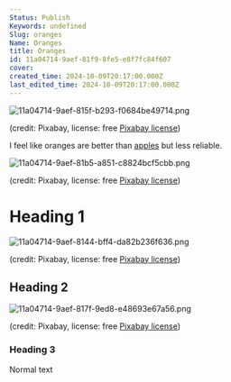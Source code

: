 ```yaml
---
Status: Publish
Keywords: undefined
Slug: oranges
Name: Oranges
title: Oranges
id: 11a04714-9aef-81f9-8fe5-e8f7fc84f607
cover: 
created_time: 2024-10-09T20:17:00.000Z
last_edited_time: 2024-10-09T20:17:00.000Z
---
```




![11a04714-9aef-815f-b293-f0684be49714.png](/11a04714-9aef-815f-b293-f0684be49714.png)


(credit: Pixabay, license: free [Pixabay license](https://pixabay.com/service/license/))


I feel like oranges are better than [apples](/Has%20inline%20db/Database/Apples%20are%20good) but less reliable.


![11a04714-9aef-81b5-a851-c8824bcf5cbb.png](/11a04714-9aef-81b5-a851-c8824bcf5cbb.png)


(credit: Pixabay, license: free [Pixabay license](https://pixabay.com/service/license/))


# Heading 1


![11a04714-9aef-8144-bff4-da82b236f636.png](/11a04714-9aef-8144-bff4-da82b236f636.png)


(credit: Pixabay, license: free [Pixabay license](https://pixabay.com/service/license/))


## Heading 2


![11a04714-9aef-817f-9ed8-e48693e67a56.png](/11a04714-9aef-817f-9ed8-e48693e67a56.png)


(credit: Pixabay, license: free [Pixabay license](https://pixabay.com/service/license/))


### Heading 3


Normal text

